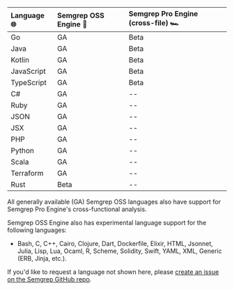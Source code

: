 <div id="language-support-table">

| Language 🌐 | Semgrep OSS Engine 🐛   | Semgrep Pro Engine (cross-file) 🏎️ 
|:---------- |:----------------------------|:---------------------------|
| Go         | GA | Beta | ✅ |                         
| Java       | GA | Beta | ✅ |      
| Kotlin     | GA | Beta | ✅ |                
| JavaScript | GA | Beta | ✅ | 
| TypeScript | GA | Beta | ✅ |
| C#         | GA | -- | ✅ |
| Ruby       | GA | -- | ✅ |                      
| JSON       | GA | -- | ✅ |                    
| JSX        | GA | -- | ✅ |                       
| PHP        | GA | -- | ✅ |                   
| Python     | GA | -- | ✅ |                        
| Scala      | GA | -- | ✅ |                       
| Terraform  | GA | -- | ✅ |      
| Rust       | Beta | -- | ✅ |                 

All generally available (GA) Semgrep OSS languages also have support for Semgrep Pro Engine's cross-functional analysis. 

Semgrep OSS Engine also has experimental language support for the following languages:
* Bash, C, C++, Cairo, Clojure, Dart, Dockerfile, Elixir, HTML, Jsonnet, Julia, Lisp, Lua, Ocaml, R, Scheme, Solidity, Swift, YAML, XML, Generic (ERB, Jinja, etc.).

If you'd like to request a language not shown here, please [create an issue on the Semgrep GitHub repo](https://github.com/returntocorp/semgrep/issues). 

</div>

<!--  For readability, please keep each column in alphabetical order. -->
<!-- coupling: Should match what is in semgrep-core/tests/Test.ml Maturity level testing. -->
<!-- imports: This file is currently imported to: index.md, supported-languages.md -->
